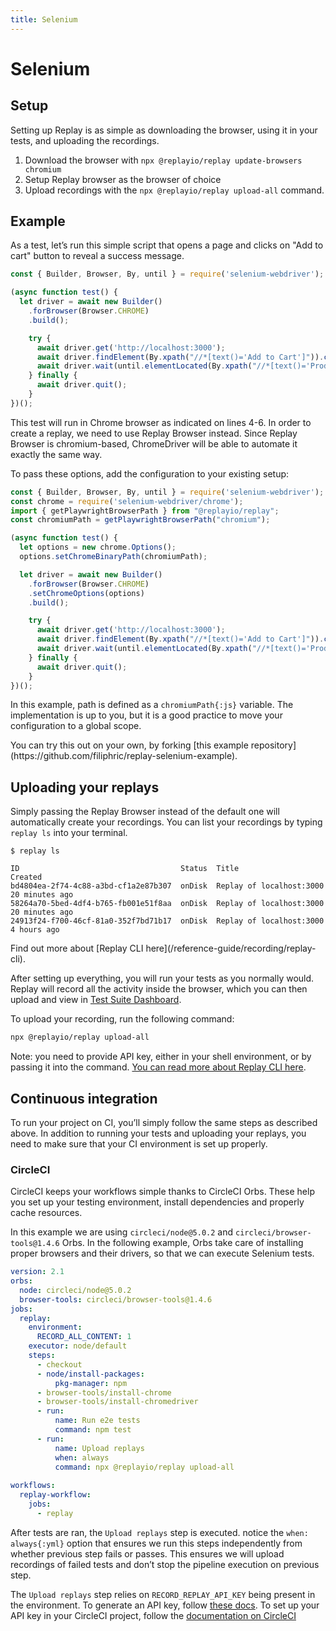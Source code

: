 ```yaml
---
title: Selenium
---
```


# Selenium

## Setup

Setting up Replay is as simple as downloading the browser, using it in your tests, and uploading the recordings.

1. Download the browser with `npx @replayio/replay update-browsers chromium`
2. Setup Replay browser as the browser of choice
3. Upload recordings with the `npx @replayio/replay upload-all` command. 

## Example

As a test, let’s run this simple script that opens a page and clicks on "Add to cart" button to reveal a success message. 

```js showLineNumbers {4-6}
const { Builder, Browser, By, until } = require('selenium-webdriver');

(async function test() {
  let driver = await new Builder()
    .forBrowser(Browser.CHROME)
    .build();

    try {
      await driver.get('http://localhost:3000');
      await driver.findElement(By.xpath("//*[text()='Add to Cart']")).click();
      await driver.wait(until.elementLocated(By.xpath("//*[text()='Product added to cart!']")), 5000);
    } finally {
      await driver.quit();
    }
})();
```

This test will run in Chrome browser as indicated on lines 4-6. In order to create a replay, we need to use Replay Browser instead. Since Replay Browser is chromium-based, ChromeDriver will be able to automate it exactly the same way.

To pass these options, add the configuration to your existing setup:

```js showLineNumbers {2,7-8,12} copy
const { Builder, Browser, By, until } = require('selenium-webdriver');
const chrome = require('selenium-webdriver/chrome');
import { getPlaywrightBrowserPath } from "@replayio/replay";
const chromiumPath = getPlaywrightBrowserPath("chromium");

(async function test() {
  let options = new chrome.Options();
  options.setChromeBinaryPath(chromiumPath);

  let driver = await new Builder()
    .forBrowser(Browser.CHROME)
    .setChromeOptions(options)
    .build();

    try {
      await driver.get('http://localhost:3000');
      await driver.findElement(By.xpath("//*[text()='Add to Cart']")).click();
      await driver.wait(until.elementLocated(By.xpath("//*[text()='Product added to cart!']")), 5000);
    } finally {
      await driver.quit();
    }
})();
```

In this example, path is defined as a `chromiumPath{:js}` variable. The implementation is up to you, but it is a good practice to move your configuration to a global scope.

<Callout type="info" emoji="💡">
You can try this out on your own, by forking [this example repository](https://github.com/filiphric/replay-selenium-example).
</Callout>

## Uploading your replays
Simply passing the Replay Browser instead of the default one will automatically create your recordings. You can list your recordings by typing `replay ls` into your terminal. 

```ansi
$ replay ls    

ID                                    Status  Title                     Created
bd4804ea-2f74-4c88-a3bd-cf1a2e87b307  onDisk  Replay of localhost:3000  20 minutes ago
58264a70-5bed-4df4-b765-fb001e51f8aa  onDisk  Replay of localhost:3000  20 minutes ago
24913f24-f700-46cf-81a0-352f7bd71b17  onDisk  Replay of localhost:3000  4 hours ago
```
<Callout type="info" emoji="ℹ️">
Find out more about [Replay CLI here](/reference-guide/recording/replay-cli).
</Callout>

After setting up everything, you will run your tests as you normally would. Replay will record all the activity inside the browser, which you can then upload and view in [Test Suite Dashboard](/test-suites/features/test-suite-dashboard).

To upload your recording, run the following command:

```sh
npx @replayio/replay upload-all
```

Note: you need to provide API key, either in your shell environment, or by passing it into the command. [You can read more about Replay CLI here](/reference-guide/recording/replay-cli).

## Continuous integration
To run your project on CI, you’ll simply follow the same steps as described above. In addition to running your tests and uploading your replays, you need to make sure that your CI environment is set up properly.

### CircleCI
CircleCI keeps your workflows simple thanks to CircleCI Orbs. These help you set up your testing environment, install dependencies and properly cache resources.

In this example we are using `circleci/node@5.0.2` and `circleci/browser-tools@1.4.6` Orbs. In the following example, Orbs take care of installing proper browsers and their drivers, so that we can execute Selenium tests.

```yml {4, 14,15} showLineNumbers
version: 2.1
orbs:
  node: circleci/node@5.0.2
  browser-tools: circleci/browser-tools@1.4.6
jobs:
  replay:
    environment: 
      RECORD_ALL_CONTENT: 1
    executor: node/default 
    steps:
      - checkout
      - node/install-packages:
          pkg-manager: npm
      - browser-tools/install-chrome
      - browser-tools/install-chromedriver
      - run:
          name: Run e2e tests 
          command: npm test
      - run:
          name: Upload replays
          when: always
          command: npx @replayio/replay upload-all
      
workflows:
  replay-workflow:
    jobs:
      - replay
```

After tests are ran, the `Upload replays` step is executed. notice the `when: always{:yml}` option that ensures we run this steps independently from whether previous step fails or passes. This ensures we will upload recordings of failed tests and don’t stop the pipeline execution on previous step.

The `Upload replays` step relies on `RECORD_REPLAY_API_KEY` being present in the environment. To generate an API key, follow [these docs](/getting-started/teams-admin/setting-up-a-team#api-keys). To set up your API key in your CircleCI project, follow the [documentation on CircleCI](https://circleci.com/docs/set-environment-variable/#set-an-environment-variable-in-a-project)